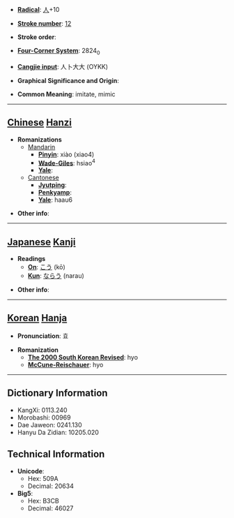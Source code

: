 * '''[[Wiktionary:Chinese radical index| Radical]]''': [[Wiktionary:Chinese radical index 人|人]]+10

* '''[[Wiktionary:Chinese total strokes index|Stroke number]]''': [[Wiktionary:Chinese total strokes index 12|12]]

* '''Stroke order''': 

* '''[[Wiktionary:Chinese four corner index|Four-Corner System]]''': 2824<sub>0</sub>

* '''[[Wiktionary:Chinese Cangjie index|Cangjie input]]''': 人卜大大 (OYKK)

* '''Graphical Significance and Origin''': 

* '''Common Meaning''': imitate, mimic

----

== [[Chinese]] [[Hanzi]] ==

* '''Romanizations'''
** [[Mandarin]]
*** '''[[Pinyin]]''': xiào (xiao4)
*** '''[[Wade-Giles]]''': hsiao<sup>4</sup>
*** '''[[Yale]]''': 
**[[Cantonese]]
***'''[[Jyutping]]''':
***'''[[Penkyamp]]''': 
***'''[[Yale]]''': haau6

* '''Other info''': 

----

== [[Japanese]] [[Kanji]] ==

* '''Readings'''
** '''[[On]]''': [[こう]] (kō)
** '''[[Kun]]''': [[ならう]] (narau)

* '''Other info''':  

----

== [[Korean]] [[Hanja]] ==

* '''Pronunciation''': 효

* '''Romanization'''
** '''[[The 2000 South Korean Revised Romanization|The 2000 South Korean Revised]]''': hyo
** '''[[McCune-Reischauer]]''': hyo

----

== Dictionary Information ==

* KangXi: 0113.240
* Morobashi: 00969
* Dae Jaweon: 0241.130
* Hanyu Da Zidian: 10205.020

== Technical Information ==

* '''Unicode''':
** Hex: 509A
** Decimal: 20634
* '''Big5''':
** Hex: B3CB
** Decimal: 46027